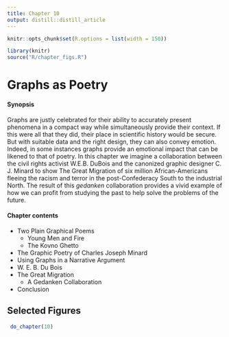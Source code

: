 ```yaml
---
title: Chapter 10
output: distill::distill_article
---
```


<script src="https://ajax.googleapis.com/ajax/libs/jquery/3.1.1/jquery.min.js"></script>

<style>
.zoomDiv {
  opacity: 0;
  position: fixed;
  top: 50%;
  left: 50%;
  z-index: 50;
  transform: translate(-50%, -50%);
  box-shadow: 10px 10px 50px #888888;
  max-height:100%;
}

.zoomImg {
  width: 100%;
}
</style>


<script type="text/javascript">
  $(document).ready(function() {
    $('body').prepend("<div class=\"zoomDiv\"><img src=\"\" class=\"zoomImg\"></div>");
    // onClick function for all plots (img's)
    $('img:not(.zoomImg)').click(function() {
      $('.zoomImg').attr('src', $(this).attr('src'));
      $('.zoomDiv').css({opacity: '1', width: '55%'});
    });
    // onClick function for zoomImg
    $('img.zoomImg').click(function() {
      $('.zoomDiv').css({opacity: '0', width: '0%'});
    });
  });
</script>

```r
knitr::opts_chunk$set(R.options = list(width = 150))

library(knitr)
source("R/chapter_figs.R")
```
# Graphs as Poetry {#ch10-poetry}

<div class="chapterprelude">
#### Synopsis {-}
Graphs are justly celebrated for their ability to accurately present phenomena
in a compact way while simultaneously provide their context. If this were all
that they did, their place in scientific history would be secure. But with
suitable data and the right design, they can also convey emotion. Indeed, in
some instances graphs provide an emotional impact that can be likened to that of
poetry. In this chapter we imagine a collaboration between the civil rights
activist W.E.B. DuBois and the canonized graphic designer C. J. Minard to show
The Great Migration of six million African-Americans fleeing the racism and
terror in the post-Confederacy South to the industrial North. The result of this
*gedanken* collaboration provides a vivid example of how we can profit from
studying the past to help solve the problems of the future.
</div>

<div class="chaptercontents">
#### Chapter contents {-}
* Two Plain Graphical Poems
	+ Young Men and Fire
	+ The Kovno Ghetto
* The Graphic Poetry of Charles Joseph Minard
* Using Graphs in a Narrative Argument
* W. E. B. Du Bois
* The Great Migration
	+ A Gedanken Collaboration
* Conclusion 
</div>



## Selected Figures

```r
 do_chapter(10)
```
